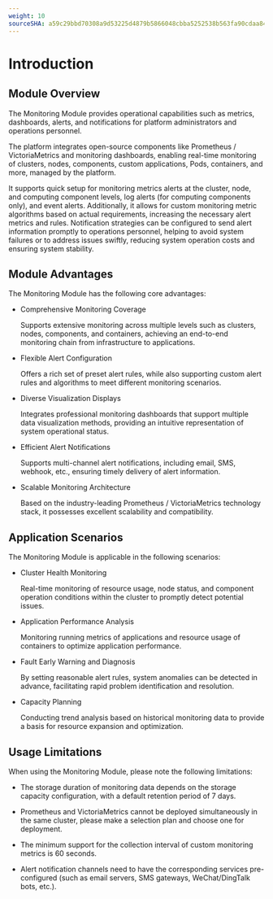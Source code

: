 ```yaml
---
weight: 10
sourceSHA: a59c29bbd70308a9d53225d4879b5866048cbba5252538b563fa90cdaa8413ae
---
```


# Introduction

## Module Overview

The Monitoring Module provides operational capabilities such as metrics, dashboards, alerts, and notifications for platform administrators and operations personnel.

The platform integrates open-source components like Prometheus / VictoriaMetrics and monitoring dashboards, enabling real-time monitoring of clusters, nodes, components, custom applications, Pods, containers, and more, managed by the platform.

It supports quick setup for monitoring metrics alerts at the cluster, node, and computing component levels, log alerts (for computing components only), and event alerts. Additionally, it allows for custom monitoring metric algorithms based on actual requirements, increasing the necessary alert metrics and rules. Notification strategies can be configured to send alert information promptly to operations personnel, helping to avoid system failures or to address issues swiftly, reducing system operation costs and ensuring system stability.

## Module Advantages

The Monitoring Module has the following core advantages:

- Comprehensive Monitoring Coverage

  Supports extensive monitoring across multiple levels such as clusters, nodes, components, and containers, achieving an end-to-end monitoring chain from infrastructure to applications.

- Flexible Alert Configuration

  Offers a rich set of preset alert rules, while also supporting custom alert rules and algorithms to meet different monitoring scenarios.

- Diverse Visualization Displays

  Integrates professional monitoring dashboards that support multiple data visualization methods, providing an intuitive representation of system operational status.

- Efficient Alert Notifications

  Supports multi-channel alert notifications, including email, SMS, webhook, etc., ensuring timely delivery of alert information.

- Scalable Monitoring Architecture

  Based on the industry-leading Prometheus / VictoriaMetrics technology stack, it possesses excellent scalability and compatibility.

## Application Scenarios

The Monitoring Module is applicable in the following scenarios:

- Cluster Health Monitoring

  Real-time monitoring of resource usage, node status, and component operation conditions within the cluster to promptly detect potential issues.

- Application Performance Analysis

  Monitoring running metrics of applications and resource usage of containers to optimize application performance.

- Fault Early Warning and Diagnosis

  By setting reasonable alert rules, system anomalies can be detected in advance, facilitating rapid problem identification and resolution.

- Capacity Planning

  Conducting trend analysis based on historical monitoring data to provide a basis for resource expansion and optimization.

## Usage Limitations

When using the Monitoring Module, please note the following limitations:

- The storage duration of monitoring data depends on the storage capacity configuration, with a default retention period of 7 days.

- Prometheus and VictoriaMetrics cannot be deployed simultaneously in the same cluster, please make a selection plan and choose one for deployment.

- The minimum support for the collection interval of custom monitoring metrics is 60 seconds.

- Alert notification channels need to have the corresponding services pre-configured (such as email servers, SMS gateways, WeChat/DingTalk bots, etc.).
